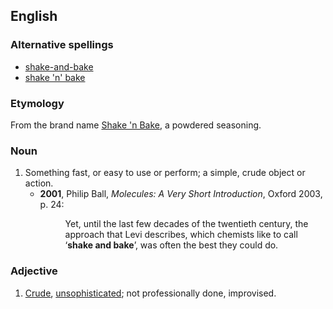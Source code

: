 ==English==
===Alternative spellings===
*[[shake-and-bake]]
*[[shake 'n' bake]]

===Etymology===
From the brand name [[w:Shake 'n Bake|Shake 'n Bake]], a powdered seasoning.

===Noun===
{{en-noun|-|sg=[[shake]] [[and]] [[bake]]}}

# Something fast, or easy to use or perform; a simple, crude object or action.
#*'''2001''', Philip Ball, ''Molecules: A Very Short Introduction'', Oxford 2003, p. 24:
#*:Yet, until the last few decades of the twentieth century, the approach that Levi describes, which chemists like to call ‘'''shake and bake'''’, was often the best they could do.

===Adjective===
{{en-adj}}

# [[crude|Crude]], [[unsophisticated]]; not professionally done, improvised.